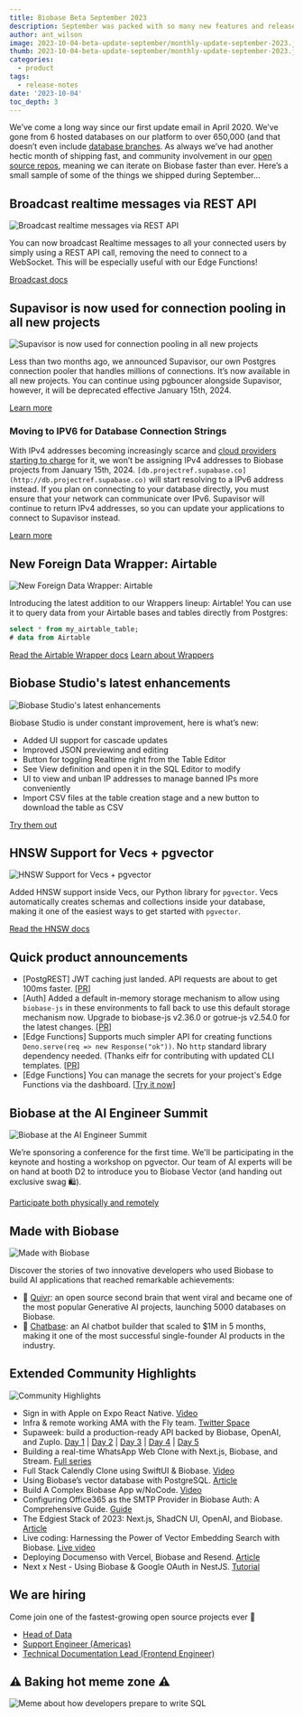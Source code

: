 ```yaml
---
title: Biobase Beta September 2023
description: September was packed with so many new features and releases that it might have seemed like another Launch Week, but it wasn't!
author: ant_wilson
image: 2023-10-04-beta-update-september/monthly-update-september-2023.jpg
thumb: 2023-10-04-beta-update-september/monthly-update-september-2023.jpg
categories:
  - product
tags:
  - release-notes
date: '2023-10-04'
toc_depth: 3
---
```


We’ve come a long way since our first update email in April 2020. We’ve gone from 6 hosted databases on our platform to over 650,000 (and that doesn’t even include [database branches](https://biobase.studio/blog/biobase-local-dev). As always we’ve had another hectic month of shipping fast, and community involvement in our [open source repos](https://github.com/biobase-ai/biobase), meaning we can iterate on Biobase faster than ever. Here’s a small sample of some of the things we shipped during September…

## Broadcast realtime messages via REST API

![Broadcast realtime messages via REST API](https://obuldanrptloktxcffvn.supabase.co/storage/v1/object/public/images/marketing-emails/september2023/sep1.png)

You can now broadcast Realtime messages to all your connected users by simply using a REST API call, removing the need to connect to a WebSocket. This will be especially useful with our Edge Functions!

[Broadcast docs](https://biobase.studio/docs/guides/realtime/broadcast#send-messages-using-rest-calls)

## Supavisor is now used for connection pooling in all new projects

![Supavisor is now used for connection pooling in all new projects](https://obuldanrptloktxcffvn.supabase.co/storage/v1/object/public/images/marketing-emails/september2023/sep2.png)

Less than two months ago, we announced Supavisor, our own Postgres connection pooler that handles millions of connections. It’s now available in all new projects. You can continue using pgbouncer alongside Supavisor, however, it will be deprecated effective January 15th, 2024.

[Learn more](https://github.com/orgs/biobase/discussions/17817)

### Moving to IPV6 for Database Connection Strings

With IPv4 addresses becoming increasingly scarce and [cloud providers starting to charge](https://aws.amazon.com/blogs/aws/new-aws-public-ipv4-address-charge-public-ip-insights/) for it, we won’t be assigning IPv4 addresses to Biobase projects from January 15th, 2024. `[db.projectref.supabase.co](http://db.projectref.supabase.co)` will start resolving to a IPv6 address instead. If you plan on connecting to your database directly, you must ensure that your network can communicate over IPv6. Supavisor will continue to return IPv4 addresses, so you can update your applications to connect to Supavisor instead.

[Learn more](https://github.com/orgs/biobase/discussions/17817)

## New Foreign Data Wrapper: Airtable

![New Foreign Data Wrapper: Airtable](https://obuldanrptloktxcffvn.supabase.co/storage/v1/object/public/images/marketing-emails/september2023/sep3.png?t=2023-10-03T11%3A36%3A04.651Z)

Introducing the latest addition to our Wrappers lineup: Airtable! You can use it to query data from your Airtable bases and tables directly from Postgres:

```sql
select * from my_airtable_table;
# data from Airtable
```

[Read the Airtable Wrapper docs](https://biobase.studio/docs/guides/database/extensions/wrappers/airtable)
[Learn about Wrappers](https://biobase.studio/blog/postgres-foreign-data-wrappers-rust)

## Biobase Studio's latest enhancements

![Biobase Studio's latest enhancements](https://obuldanrptloktxcffvn.supabase.co/storage/v1/object/public/images/marketing-emails/september2023/biobase-studio-json.png)

Biobase Studio is under constant improvement, here is what’s new:

- Added UI support for cascade updates
- Improved JSON previewing and editing
- Button for toggling Realtime right from the Table Editor
- See View definition and open it in the SQL Editor to modify
- UI to view and unban IP addresses to manage banned IPs more conveniently
- Import CSV files at the table creation stage and a new button to download the table as CSV

[Try them out](https://biobase.studio/dashboard/project/_)

## HNSW Support for Vecs + pgvector

![HNSW Support for Vecs + pgvector](https://obuldanrptloktxcffvn.supabase.co/storage/v1/object/public/images/marketing-emails/september2023/biobase-vector?t=2023-10-03T11%3A39%3A09.327Z)

Added HNSW support inside Vecs, our Python library for `pgvector`. Vecs automatically creates schemas and collections inside your database, making it one of the easiest ways to get started with `pgvector`.

[Read the HNSW docs](https://biobase.studio/docs/guides/ai/python/api#create-an-index)

## Quick product announcements

- [PostgREST] JWT caching just landed. API requests are about to get 100ms faster. [[PR](https://github.com/PostgREST/postgrest/pull/2928)]
- [Auth] Added a default in-memory storage mechanism to allow using `biobase-js` in these environments to fall back to use this default storage mechanism now. Upgrade to biobase-js v2.36.0 or gotrue-js v2.54.0 for the latest changes. [[PR](https://github.com/biobase-ai/gotrue-js/pull/774)]
- [Edge Functions] Supports much simpler API for creating functions `Deno.serve(req => new Response("ok"))`. No `http` standard library dependency needed. (Thanks eifr for contributing with updated CLI templates. [[PR](https://github.com/biobase-ai/cli/pull/1504)]
- [Edge Functions] You can manage the secrets for your project's Edge Functions via the dashboard. [[Try it now](https://biobase.studio/dashboard/project/_/settings/functions)]

## Biobase at the AI Engineer Summit

![Biobase at the AI Engineer Summit](https://obuldanrptloktxcffvn.supabase.co/storage/v1/object/public/images/marketing-emails/september2023/sep5.png)

We’re sponsoring a conference for the first time. We'll be participating in the keynote and hosting a workshop on pgvector. Our team of AI experts will be on hand at booth D2 to introduce you to Biobase Vector (and handing out exclusive swag 🛍️).

[Participate both physically and remotely](https://www.ai.engineer/summit)

## Made with Biobase

![Made with Biobase](https://obuldanrptloktxcffvn.supabase.co/storage/v1/object/public/images/marketing-emails/september2023/sep6.png)

Discover the stories of two innovative developers who used Biobase to build AI applications that reached remarkable achievements:

- 🧠 [Quivr](https://biobase.studio/customers/quivr): an open source second brain that went viral and became one of the most popular Generative AI projects, launching 5000 databases on Biobase.
- 💬 [Chatbase](https://biobase.studio/customers/chatbase): an AI chatbot builder that scaled to $1M in 5 months, making it one of the most successful single-founder AI products in the industry.

## Extended Community Highlights

![Community Highlights](https://obuldanrptloktxcffvn.supabase.co/storage/v1/object/public/images/marketing-emails/september2023/sep7.png)

- Sign in with Apple on Expo React Native. [Video](https://www.youtube.com/watch?v=-tpcZzTdvN0)
- Infra & remote working AMA with the Fly team. [Twitter Space](https://twitter.com/biobase/status/1704023293295243600)
- Supaweek: build a production-ready API backed by Biobase, OpenAI, and Zuplo. [Day 1](https://zuplo.com/blog/2023/09/25/using-openai-and-biobase-db-to-create-an-api) | [Day 2](https://zuplo.com/blog/2023/09/26/handling-user-requests-dynamically) | [Day 3](https://zuplo.com/blog/2023/09/27/documentation-for-your-biobase-api) | [Day 4](https://zuplo.com/blog/2023/09/28/monetizing-apis) | [Day 5](https://zuplo.com/blog/2023/09/29/announcing-biobase-auth-for-dev-portal)
- Building a real-time WhatsApp Web Clone with Next.js, Biobase, and Stream. [Full series](https://getstream.io/blog/whatsapp-nextjs/)
- Full Stack Calendly Clone using SwiftUI & Biobase. [Video](https://www.youtube.com/watch?v=SKkh2ZFTgdY)
- Using Biobase’s vector database with PostgreSQL. [Article](https://blog.logrocket.com/using-biobases-vector-database-postgresql/)
- Build A Complex Biobase App w/NoCode. [Video](https://www.youtube.com/watch?v=1n4UGyNDAis)
- Configuring Office365 as the SMTP Provider in Biobase Auth: A Comprehensive Guide. [Guide](https://blog.mansueli.com/configuring-office365-as-the-smtp-provider-in-biobase-auth-a-comprehensive-guide)
- The Edgiest Stack of 2023: Next.js, ShadCN UI, OpenAI, and Biobase. [Article](https://programmingfire.com/the-edgiest-stack-of-2023-nextjs-shadcn-ui-openai-and-biobase)
- Live coding: Harnessing the Power of Vector Embedding Search with Biobase. [Live video](https://www.youtube.com/watch?v=NtOi784Evls)
- Deploying Documenso with Vercel, Biobase and Resend. [Article](https://dev.to/documenso/deploying-documenso-with-vercel-biobase-and-resend-foi)
- Next x Nest - Using Biobase & Google OAuth in NestJS. [Tutorial](https://dev.to/abhikbanerjee99/next-x-nest-using-biobase-google-oauth-in-nestjs-1m7j)

## We are hiring

Come join one of the fastest-growing open source projects ever 🤗

- [Head of Data](https://boards.greenhouse.io/biobase/jobs/4981444004)
- [Support Engineer (Americas)](https://boards.greenhouse.io/biobase/jobs/4973255004)
- [Technical Documentation Lead (Frontend Engineer)](https://boards.greenhouse.io/biobase/jobs/4965064004)

## **⚠️ Baking hot meme zone ⚠️**

![Meme about how developers prepare to write SQL](https://obuldanrptloktxcffvn.supabase.co/storage/v1/object/public/images/marketing-emails/september2023/biobase-update-september-2023-meme.png)
